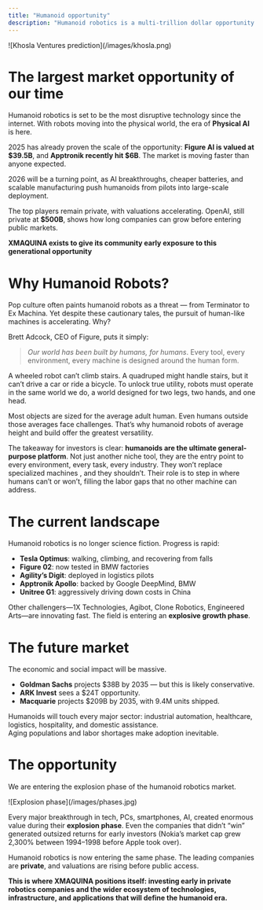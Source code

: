 ```yaml
---
title: "Humanoid opportunity"
description: "Humanoid robotics is a multi-trillion dollar opportunity in the making"
---
```


<Frame>
  ![Khosla Ventures prediction](/images/khosla.png)
</Frame>

# The largest market opportunity of our time

Humanoid robotics is set to be the most disruptive technology since the internet. With robots moving into the physical world, the era of **Physical AI** is here.

2025 has already proven the scale of the opportunity: **Figure AI is valued at \$39.5B**, and **Apptronik recently hit \$6B**. The market is moving faster than anyone expected.

2026 will be a turning point, as AI breakthroughs, cheaper batteries, and scalable manufacturing push humanoids from pilots into large-scale deployment.

The top players remain private, with valuations accelerating. OpenAI, still private at **\$500B**, shows how long companies can grow before entering public markets.

**XMAQUINA exists to give its community early exposure to this generational opportunity**

# Why Humanoid Robots?

Pop culture often paints humanoid robots as a threat — from Terminator to Ex Machina. Yet despite these cautionary tales, the pursuit of human-like machines is accelerating. Why?

Brett Adcock, CEO of Figure, puts it simply:

> _Our world has been built by humans, for humans_. Every tool, every environment, every machine is designed around the human form.

A wheeled robot can’t climb stairs. A quadruped might handle stairs, but it can’t drive a car or ride a bicycle. To unlock true utility, robots must operate in the same world we do, a world designed for two legs, two hands, and one head.

Most objects are sized for the average adult human. Even humans outside those averages face challenges. That’s why humanoid robots of average height and build offer the greatest versatility.

The takeaway for investors is clear: **humanoids are the ultimate general-purpose platform**. Not just another niche tool, they are the entry point to every environment, every task, every industry. They won’t replace specialized machines , and they shouldn’t. Their role is to step in where humans can’t or won’t, filling the labor gaps that no other machine can address.

# The current landscape

Humanoid robotics is no longer science fiction. Progress is rapid:

- **Tesla Optimus**: walking, climbing, and recovering from falls
- **Figure 02**: now tested in BMW factories
- **Agility’s Digit**: deployed in logistics pilots
- **Apptronik Apollo**: backed by Google DeepMind, BMW
- **Unitree G1**: aggressively driving down costs in China

Other challengers—1X Technologies, Agibot, Clone Robotics, Engineered Arts—are innovating fast. The field is entering an **explosive growth phase**.

# The future market

The economic and social impact will be massive.

- **Goldman Sachs** projects \$38B by 2035 — but this is likely conservative.
- **ARK Invest** sees a \$24T opportunity.
- **Macquarie** projects \$209B by 2035, with 9.4M units shipped.

Humanoids will touch every major sector: industrial automation, healthcare, logistics, hospitality, and domestic assistance.\
Aging populations and labor shortages make adoption inevitable.

# The opportunity

We are entering the explosion phase of the humanoid robotics market.

<Frame>
  ![Explosion phase](/images/phases.jpg)
</Frame>

Every major breakthrough in tech, PCs, smartphones, AI, created enormous value during their **explosion phase**. Even the companies that didn’t “win” generated outsized returns for early investors (Nokia’s market cap grew 2,300% between 1994–1998 before Apple took over).

Humanoid robotics is now entering the same phase. The leading companies are **private**, and valuations are rising before public access.

**This is where XMAQUINA positions itself: investing early in private robotics companies and the wider ecosystem of technologies, infrastructure, and applications that will define the humanoid era.**